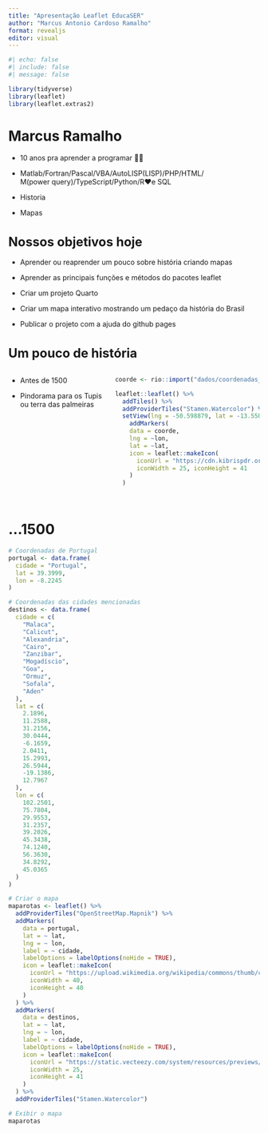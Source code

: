 ```yaml
---
title: "Apresentação Leaflet EducaSER"
author: "Marcus Antonio Cardoso Ramalho"
format: revealjs
editor: visual
---
```


```r
#| echo: false
#| include: false
#| message: false

library(tidyverse)
library(leaflet)
library(leaflet.extras2)
```

# Marcus Ramalho

-   10 anos pra aprender a programar 🤦‍♂️

-   Matlab/Fortran/Pascal/VBA/AutoLISP(LISP)/PHP/HTML/\
    M(power query)/TypeScript/Python/R❤️e SQL

-   Historia

-   Mapas

# Nossos objetivos hoje {style="font-size:25px"}

-   Aprender ou reaprender um pouco sobre história criando mapas

-   Aprender as principais funções e métodos do pacotes leaflet

-   Criar um projeto Quarto

-   Criar um mapa interativo mostrando um pedaço da história do Brasil

-   Publicar o projeto com a ajuda do github pages

# Um pouco de história {style="font-size:25px"}

::: columns
::: {.column width="40%"}
-   Antes de 1500

-   Pindorama para os Tupis ou terra das palmeiras
:::

::: {.column width="60%"}
```r

coorde <- rio::import("dados/coordenadas_costa_Brasil_escala.csv")

leaflet::leaflet() %>%
  addTiles() %>% 
  addProviderTiles("Stamen.Watercolor") %>% 
  setView(lng = -50.598879, lat = -13.550627, zoom = 3) %>%
    addMarkers(
    data = coorde,
    lng = ~lon,
    lat = ~lat,
    icon = leaflet::makeIcon(
      iconUrl = "https://cdn.kibrispdr.org/data/765/palm-tree-gif-6.gif",
      iconWidth = 25, iconHeight = 41
    )
  )
  
```
:::
:::

# ...1500

```r


# Coordenadas de Portugal
portugal <- data.frame(
  cidade = "Portugal",
  lat = 39.3999,
  lon = -8.2245
)

# Coordenadas das cidades mencionadas
destinos <- data.frame(
  cidade = c(
    "Malaca",
    "Calicut",
    "Alexandria",
    "Cairo",
    "Zanzibar",
    "Mogadíscio",
    "Goa",
    "Ormuz",
    "Sofala",
    "Aden"
  ),
  lat = c(
    2.1896,
    11.2588,
    31.2156,
    30.0444,
    -6.1659,
    2.0411,
    15.2993,
    26.5944,
    -19.1386,
    12.7967
  ),
  lon = c(
    102.2501,
    75.7804,
    29.9553,
    31.2357,
    39.2026,
    45.3438,
    74.1240,
    56.3630,
    34.8292,
    45.0365
  )
)

# Criar o mapa
maparotas <- leaflet() %>%
  addProviderTiles("OpenStreetMap.Mapnik") %>%
  addMarkers(
    data = portugal,
    lat = ~ lat,
    lng = ~ lon,
    label = ~ cidade,
    labelOptions = labelOptions(noHide = TRUE),
    icon = leaflet::makeIcon(
      iconUrl = "https://upload.wikimedia.org/wikipedia/commons/thumb/c/ca/Flag_of_Portugal_sea_%281500%29.svg/800px-Flag_of_Portugal_sea_%281500%29.svg.png",
      iconWidth = 40,
      iconHeight = 40
    )
  ) %>%
  addMarkers(
    data = destinos,
    lat = ~ lat,
    lng = ~ lon,
    label = ~ cidade,
    labelOptions = labelOptions(noHide = TRUE),
    icon = leaflet::makeIcon(
      iconUrl = "https://static.vecteezy.com/system/resources/previews/009/665/828/original/colorful-cute-cartoon-vegetable-garlic-free-png.png",
      iconWidth = 25,
      iconHeight = 41
    )
  ) %>% 
  addProviderTiles("Stamen.Watercolor")

# Exibir o mapa
maparotas

```
